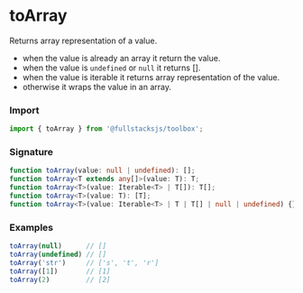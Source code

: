 # toArray

Returns array representation of a value.

- when the value is already an array it return the value.
- when the value is `undefined` or `null` it returns \[\].
- when the value is iterable it returns array representation of the value.
- otherwise it wraps the value in an array.

### Import

```typescript copy
import { toArray } from '@fullstacksjs/toolbox';
```

### Signature

```typescript copy
function toArray(value: null | undefined): [];
function toArray<T extends any[]>(value: T): T;
function toArray<T>(value: Iterable<T> | T[]): T[];
function toArray<T>(value: T): [T];
function toArray<T>(value: Iterable<T> | T | T[] | null | undefined) {}
```

### Examples

```typescript copy
toArray(null)      // []
toArray(undefined) // []
toArray('str')     // ['s', 't', 'r']
toArray([1])       // [1]
toArray(2)         // [2]
```
